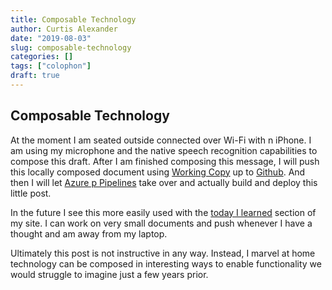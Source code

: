 ```yaml
---
title: Composable Technology
author: Curtis Alexander
date: "2019-08-03"
slug: composable-technology
categories: []
tags: ["colophon"]
draft: true
---
```


## Composable Technology

At the moment I am seated outside connected over Wi-Fi with n iPhone. I am using my microphone and the native speech recognition capabilities to compose this draft. After I am finished composing this message, I will push this locally composed document using [Working Copy](https://workingcopyapp.com) up to [Github](https://www.github.com). And then I will let [Azure p
Pipelines](https://azure.microsoft.com/en-us/services/devops/pipelines/) take over and actually build and deploy this little post.

In the future I see this more easily used with the [today I learned](https://www.calex.org/til/) section of my site. I can work on very small documents and push whenever I have a thought and am away from my laptop. 

Ultimately this post is not instructive in any way. Instead, I marvel at home technology can be composed in interesting ways to enable functionality we would struggle to imagine just a few years prior.
